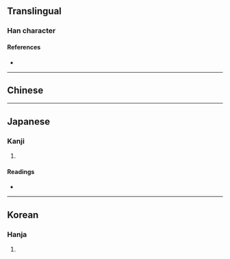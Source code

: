 {{character info/new}}
==Translingual==

===Han character===
{{Han char|rn=20|rad=勹|as=03|sn=5|four=|canj=PYV,XPYV|ids=⿹勹亡}}

====References====
* {{Han ref|kx=0150.260|dkj=02505|dj=0340.010|hdz=10257.050|uh=5304|ud=21252}}

----

==Chinese==
{{zh-see|丐}}

----

==Japanese==

===Kanji===
{{ja-kanji|grade=|rs=勹03}}

# {{defn|lang=ja|sort=勹03}}

====Readings====
* {{ja-readings|on=[[かい]] (kai)|kun=[[もとめる]] (motomeru)}}

----

==Korean==

===Hanja===
{{ko-hanja|hangeul=[[개]], [[갈]]|rv=gae, gal|mr=kae, kal}}

# {{defn|lang=ko|sort=勹03}}